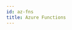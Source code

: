 ```yaml
---
id: az-fns
title: Azure Functions
---
```


<DocCardContainer>

<DocCard
    title="📄️ Metrics"
    description="To monitor Azure Function's system metrics like CPU Percentage..."
    href="/docs/azure-monitoring/az-fns/metrics/"
/>

<DocCard
    title="📄️ Logging"
    description="The following categories of Logs are available to export to Storage Account or EventHub..."
    href="/docs/azure-monitoring/az-fns/logging/"
/>

</DocCardContainer>
